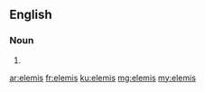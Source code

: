 ==English==

===Noun===
{{head|en|plural}}

# {{plural of|elemi|lang=en|nocat=1}}

[[ar:elemis]]
[[fr:elemis]]
[[ku:elemis]]
[[mg:elemis]]
[[my:elemis]]